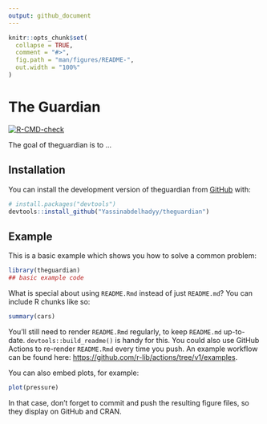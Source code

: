 ```yaml
---
output: github_document
---
```


<!-- README.md is generated from README.Rmd. Please edit that file -->

```r
knitr::opts_chunk$set(
  collapse = TRUE,
  comment = "#>",
  fig.path = "man/figures/README-",
  out.width = "100%"
)
```

# The Guardian

<!-- badges: start -->
[![R-CMD-check](https://github.com/Yassinabdelhadyy/theguardian/actions/workflows/check-standard.yaml/badge.svg)](https://github.com/Yassinabdelhadyy/theguardian/actions/workflows/check-standard.yaml)
<!-- badges: end -->

The goal of theguardian is to ...

## Installation

You can install the development version of theguardian from [GitHub](https://github.com/) with:

``` r
# install.packages("devtools")
devtools::install_github("Yassinabdelhadyy/theguardian")
```

## Example

This is a basic example which shows you how to solve a common problem:

```r
library(theguardian)
## basic example code
```

What is special about using `README.Rmd` instead of just `README.md`? You can include R chunks like so:

```r
summary(cars)
```

You'll still need to render `README.Rmd` regularly, to keep `README.md` up-to-date. `devtools::build_readme()` is handy for this. You could also use GitHub Actions to re-render `README.Rmd` every time you push. An example workflow can be found here: <https://github.com/r-lib/actions/tree/v1/examples>.

You can also embed plots, for example:

```r
plot(pressure)
```

In that case, don't forget to commit and push the resulting figure files, so they display on GitHub and CRAN.
